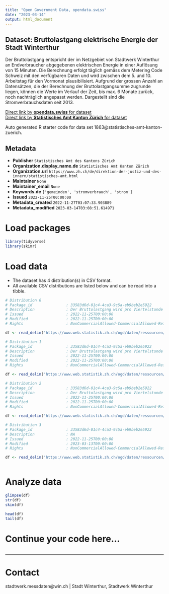 ```yaml
---
title: "Open Government Data, opendata.swiss"
date: "2023-03-14"
output: html_document
---
```


## Dataset: Bruttolastgang elektrische Energie der Stadt Winterthur

Der Bruttolastgang entspricht der im Netzgebiet von Stadtwerk Winterthur an Endverbraucher abgegebenen elektrischen Energie in einer Auflösung von 15 Minuten. Die Berechnung erfolgt täglich gemäss dem Metering Code Schweiz mit den verfügbaren Daten und wird zwischen dem 5. und 10. Arbeitstag für den Vormonat plausibilisiert. Aufgrund der grossen Anzahl an Datensätzen, die der Berechnung der Bruttolastgangsumme zugrunde liegen, können die Werte im Verlauf der Zeit, bis max. 6 Monate zurück, noch nachträglich angepasst werden. Dargestellt sind die Stromverbrauchsdaten seit 2013.


[Direct link by **opendata.swiss** for dataset](https://opendata.swiss/de/dataset/bruttolastgang-elektrische-energie-der-stadt-winterthur)<br>
[Direct link by **Statistisches Amt Kanton Zürich** for dataset]()

Auto generated R starter code for data set 1863@statistisches-amt-kanton-zuerich.

## Metadata

- **Publisher** `Statistisches Amt des Kantons Zürich`
- **Organization.display_name.de** `Statistisches Amt Kanton Zürich`
- **Organization.url** `https://www.zh.ch/de/direktion-der-justiz-und-des-innern/statistisches-amt.html`
- **Maintainer** `None`
- **Maintainer_email** `None`
- **Keywords.de** `['gemeinden', 'stromverbrauch', 'strom']`
- **Issued** `2022-11-25T00:00:00`
- **Metadata_created** `2022-11-27T03:07:33.903889`
- **Metadata_modified** `2023-03-14T03:08:51.614971`


# Load packages

```r

library(tidyverse)
library(skimr)

```

# Load data

-   The dataset has 4 distribution(s) in CSV format.
-   All available CSV distributions are listed below and can be read into a tibble.

```r

# Distribution 0
# Package_id               : 33583d6d-01c4-4ca3-9c5a-eb9beb2e5922
# Description              : Der Bruttolastgang wird pro Viertelstunde in Kilowattstunden zusammengefasst.
# Issued                   : 2022-11-25T00:00:00
# Modified                 : 2022-11-25T00:00:00
# Rights                   : NonCommercialAllowed-CommercialAllowed-ReferenceNotRequired

df <- read_delim('https://www.web.statistik.zh.ch/ogd/daten/ressourcen/KTZH_00001863_00003561.csv')

# Distribution 1
# Package_id               : 33583d6d-01c4-4ca3-9c5a-eb9beb2e5922
# Description              : Der Bruttolastgang wird pro Viertelstunde in Kilowattstunden zusammengefasst.
# Issued                   : 2022-11-25T00:00:00
# Modified                 : 2022-11-25T00:00:00
# Rights                   : NonCommercialAllowed-CommercialAllowed-ReferenceNotRequired

df <- read_delim('https://www.web.statistik.zh.ch/ogd/daten/ressourcen/KTZH_00001863_00003563.csv')

# Distribution 2
# Package_id               : 33583d6d-01c4-4ca3-9c5a-eb9beb2e5922
# Description              : Der Bruttolastgang wird pro Viertelstunde in Kilowattstunden zusammengefasst.
# Issued                   : 2022-11-25T00:00:00
# Modified                 : 2022-11-25T00:00:00
# Rights                   : NonCommercialAllowed-CommercialAllowed-ReferenceNotRequired

df <- read_delim('https://www.web.statistik.zh.ch/ogd/daten/ressourcen/KTZH_00001863_00003564.csv')

# Distribution 3
# Package_id               : 33583d6d-01c4-4ca3-9c5a-eb9beb2e5922
# Description              : NA
# Issued                   : 2022-11-25T00:00:00
# Modified                 : 2023-03-13T00:00:00
# Rights                   : NonCommercialAllowed-CommercialAllowed-ReferenceNotRequired

df <- read_delim('https://www.web.statistik.zh.ch/ogd/daten/ressourcen/KTZH_00001863_00003562.csv')



```

# Analyze data

```r

glimpse(df)
str(df)
skim(df)

head(df)
tail(df)

```

# Continue your code here...

```r

```

------------------------------------------------------------------------

# Contact

stadtwerk.messdaten@win.ch | Stadt Winterthur, Stadtwerk Winterthur
